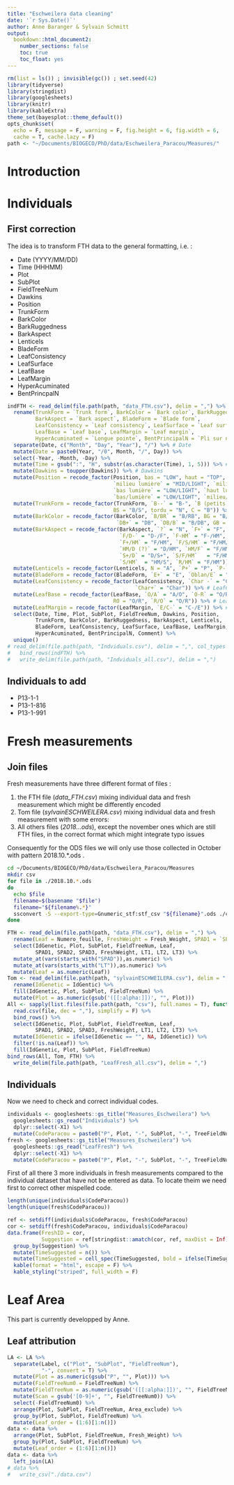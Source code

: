 ```yaml
---
title: "Eschweilera data cleaning"
date: '`r Sys.Date()`'
author: Anne Baranger & Sylvain Schmitt
output:
  bookdown::html_document2:
    number_sections: false
    toc: true
    toc_float: yes
---
```


```r
rm(list = ls()) ; invisible(gc()) ; set.seed(42)
library(tidyverse)
library(stringdist)
library(googlesheets)
library(knitr)
library(kableExtra)
theme_set(bayesplot::theme_default())
opts_chunk$set(
  echo = F, message = F, warning = F, fig.height = 6, fig.width = 6,
  cache = T, cache.lazy = F)
path <- "~/Documents/BIOGECO/PhD/data/Eschweilera_Paracou/Measures/"
```

# Introduction

# Individuals

## First correction

The idea is to transform FTH data to the general formatting, i.e. :

* Date (YYYY/MM/DD)
* Time (HHHMM)
* Plot
* SubPlot
* FieldTreeNum
* Dawkins
* Position
* TrunkForm
* BarkColor
* BarkRuggedness
* BarkAspect
* Lenticels
* BladeForm
* LeafConsistency
* LeafSurface
* LeafBase
* LeafMargin
* HyperAcuminated
* BentPrincpalN


```r
indFTH <- read_delim(file.path(path, "data_FTH.csv"), delim = ",") %>% 
  rename(TrunkForm = `Trunk form`, BarkColor = `Bark color`, BarkRuggedness = `Bark ruggedness`, 
         BarkAspect = `Bark aspect`, BladeForm = `Blade form`, 
         LeafConsistency = `Leaf consistency`, LeafSurface = `Leaf surface`, 
         LeafBase = `Leaf base`, LeafMargin = `Leaf margin`,
         HyperAcuminated = `Longue pointe`, BentPrincipalN = `Pli sur nervure principale`) %>% 
  separate(Date, c("Month", "Day", "Year"), "/") %>% # Date
  mutate(Date = paste0(Year, "/0", Month, "/", Day)) %>% 
  select(-Year, -Month, -Day) %>% 
  mutate(Time = gsub(":", "H", substr(as.character(Time), 1, 5))) %>% # Time
  mutate(Dawkins = toupper(Dawkins)) %>% # Dawkins
  mutate(Position = recode_factor(Position, bas = "LOW", haut = "TOP", milieu = "MID",
                                  `milieu lumière` = "MID/LIGHT", `milieu/haut` = "MID",
                                  `bas lumière` = "LOW/LIGHT", `haut lumière` = "TOPLIGHT",
                                  `bas/lumière` = "LOW/LIGHT", `milieu/bas` = "MID")) %>% # Position
  mutate(TrunkForm = recode_factor(TrunkForm, `B--` = "B-", `B (petits)` = "B-", `B+` = "B",
                                  BS = "B/S", tordu = "N", C = "B")) %>% # TrunkForm
  mutate(BarkColor = recode_factor(BarkColor, `B/BR` = "B/RB", BG = "B/G", D = "DB",
                                   `DB+` = "DB", `DB/B` = "B/DB", GB = "B/G")) %>% # BarkColor
  mutate(BarkAspect = recode_factor(BarkAspect, `?` = "N", `F+` = "F", `F/D` = "D/F",
                                    `F/D-` = "D-/F", `F-HM` = "F-/HM", `F/HM+` = "F/HM",
                                    `F+/HM` = "F/HM", `F/S/HM` = "F/HM/S", 
                                    `HM/D (?)` = "D/HM", `HM/F` = "F/HM",
                                    `S+/D` = "D/S+", `S/F/HM`	= "F/HM/S", `S-/HM`	= "HM/S-",
                                    `S/HM`	= "HM/S", `R/HM` = "F/HM")) %>% # BarkAspect
  mutate(Lenticels = recode_factor(Lenticels, N = "A", `P+` = "P", `P-` = "P")) %>% # Lenticels
  mutate(BladeForm = recode_factor(BladeForm, `E+` = "E", `Oblan/E` = "E/Oblan")) %>% # BladeForm
  mutate(LeafConsistency = recode_factor(LeafConsistency, `Char -` = "Char-", 
                                         `Char+` = "Char")) %>% # LeafConsistency
  mutate(LeafBase = recode_factor(LeafBase, `O/A` = "A/O", `O-R` = "O/R", `R/A` = "A/R",
                                  RO = "O/R", `R/O` = "O/R")) %>% # LeafBase
  mutate(LeafMargin = recode_factor(LeafMargin, `E/C-` = "C-/E")) %>% # LeafMargin
  select(Date, Time, Plot, SubPlot, FieldTreeNum, Dawkins, Position,
         TrunkForm, BarkColor, BarkRuggedness, BarkAspect, Lenticels,
         BladeForm, LeafConsistency, LeafSurface, LeafBase, LeafMargin,
         HyperAcuminated, BentPrincipalN, Comment) %>% 
  unique()
# read_delim(file.path(path, "Indviduals.csv"), delim = ",", col_types = cols(Date = col_character())) %>% 
#   bind_rows(indFTH) %>% 
#   write_delim(file.path(path, "Indviduals_all.csv"), delim = ",")
```

## Individuals to add

* P13-1-1
* P13-1-816
* P13-1-991

# Fresh measurements

## Join files

Fresh measurements have three different format of files :

1. the FTH file (*data_FTH.csv*) mixing individual data and fresh measurement which might be differently encoded
1. Tom file (*sylvainESCHWEILERA.csv*) mixing individual data and fresh measurement with some errors:
1. All others files (*2018...ods*), except the november ones which are still FTH files, in the correct format which might integrate typo issues

Consequently for the ODS files we will only use those collected in October with pattern 2018.10.*.ods .

```bash
cd ~/Documents/BIOGECO/PhD/data/Eschweilera_Paracou/Measures
mkdir csv
for file in ./2018.10.*.ods
do
  echo $file
  filename=$(basename "$file")
  filename="${filename%.*}"
  ssconvert -S --export-type=Gnumeric_stf:stf_csv "${filename}".ods ./csv/"${filename}".csv
done
```


```r
FTH <- read_delim(file.path(path, "data_FTH.csv"), delim = ",") %>% 
  rename(Leaf = Numero_feuille, FreshWeight = Fresh_Weight, SPAD1 = `SPAD 1`) %>% 
  select(IdGenetic, Plot, SubPlot, FieldTreeNum, Leaf, 
         SPAD1, SPAD2, SPAD3, FreshWeight, LT1, LT2, LT3) %>% 
  mutate_at(vars(starts_with("SPAD")),as.numeric) %>% 
  mutate_at(vars(starts_with("LT")),as.numeric) %>% 
  mutate(Leaf = as.numeric(Leaf))
Tom <- read_delim(file.path(path, "sylvainESCHWEILERA.csv"), delim = ",") %>% 
  rename(IdGenetic = IdGentic) %>% 
  fill(IdGenetic, Plot, SubPlot, FieldTreeNum) %>% 
  mutate(Plot = as.numeric(gsub('([[:alpha:]])', "", Plot)))
All <- sapply(list.files(file.path(path, "csv"), full.names = T), function(file)
  read.csv(file, dec = ","), simplify = F) %>% 
  bind_rows() %>% 
  select(IdGenetic, Plot, SubPlot, FieldTreeNum, Leaf, 
         SPAD1, SPAD2, SPAD3, FreshWeight, LT1, LT2, LT3) %>% 
  mutate(IdGenetic = ifelse(IdGenetic == "", NA, IdGenetic)) %>% 
  filter(!is.na(Leaf)) %>% 
  fill(IdGenetic, Plot, SubPlot, FieldTreeNum)
bind_rows(All, Tom, FTH) %>% 
  write_delim(file.path(path, "LeafFresh_all.csv"), delim = ",")
```

## Individuals

Now we need to check and correct individual codes. 

```r
individuals <- googlesheets::gs_title("Measures_Eschweilera") %>% 
  googlesheets::gs_read("Individuals") %>% 
  dplyr::select(-X1) %>% 
  mutate(CodeParacou = paste0("P", Plot, "-", SubPlot, "-", TreeFieldNum)) 
fresh <- googlesheets::gs_title("Measures_Eschweilera") %>% 
  googlesheets::gs_read("LeafFresh") %>% 
  dplyr::select(-X1) %>% 
  mutate(CodeParacou = paste0("P", Plot, "-", SubPlot, "-", TreeFieldNum))
```


First of all there 3 more individuals in fresh measurements compared to the individual dataset that have not be entered as data. To locate theim we need first to correct other mispelled code.

```r
length(unique(individuals$CodeParacou))
length(unique(fresh$CodeParacou))
```


```r
ref <- setdiff(individuals$CodeParacou, fresh$CodeParacou)
cor <- setdiff(fresh$CodeParacou, individuals$CodeParacou)
data.frame(FreshID = cor,
           Suggestion = ref[stringdist::amatch(cor, ref, maxDist = Inf)]) %>% 
  group_by(Suggestion) %>% 
  mutate(TimeSuggested = n()) %>% 
  mutate(TimeSuggested = cell_spec(TimeSuggested, bold = ifelse(TimeSuggested > 1, T, F))) %>% 
  kable(format = "html", escape = F) %>%
  kable_styling("striped", full_width = F)
```

# Leaf Area

This part is currently developped by Anne.

## Leaf attribution

```r
LA <- LA %>% 
  separate(Label, c("Plot", "SubPlot", "FieldTreeNum"), 
           "-", convert = T) %>% 
  mutate(Plot = as.numeric(gsub("P", "", Plot))) %>% 
  mutate(FieldTreeNum0 = FieldTreeNum) %>% 
  mutate(FieldTreeNum = as.numeric(gsub('([[:alpha:]])', "", FieldTreeNum0))) %>% 
  mutate(Scan = gsub('[0-9]+', "", FieldTreeNum0)) %>% 
  select(-FieldTreeNum0) %>% 
  arrange(Plot, SubPlot, FieldTreeNum, Area_exclude) %>% 
  group_by(Plot, SubPlot, FieldTreeNum) %>% 
  mutate(Leaf_order = (1:6)[1:n()])
data <- data %>% 
  arrange(Plot, SubPlot, FieldTreeNum, Fresh_Weight) %>% 
  group_by(Plot, SubPlot, FieldTreeNum) %>% 
  mutate(Leaf_order = (1:6)[1:n()])
data <- data %>% 
  left_join(LA)
# data %>% 
#   write_csv("./data.csv")
```

